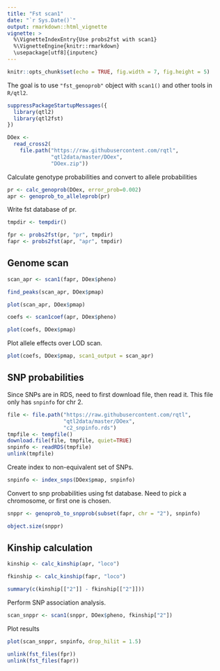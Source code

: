 ```yaml
---
title: "Fst scan1"
date: "`r Sys.Date()`"
output: rmarkdown::html_vignette
vignette: >
  %\VignetteIndexEntry{Use probs2fst with scan1}
  %\VignetteEngine{knitr::rmarkdown}
  \usepackage[utf8]{inputenc}
---
```


```r
knitr::opts_chunk$set(echo = TRUE, fig.width = 7, fig.height = 5)
```

The goal is to use `"fst_genoprob"` object with `scan1()` and other tools in `R/qtl2`.

```r
suppressPackageStartupMessages({
  library(qtl2)
  library(qtl2fst)
})
```

```r
DOex <-
  read_cross2(
    file.path("https://raw.githubusercontent.com/rqtl",
              "qtl2data/master/DOex",
              "DOex.zip"))
```

Calculate genotype probabilities and convert to allele probabilities

```r
pr <- calc_genoprob(DOex, error_prob=0.002)
apr <- genoprob_to_alleleprob(pr)
```

Write fst database of pr.

```r
tmpdir <- tempdir()
```

```r
fpr <- probs2fst(pr, "pr", tmpdir)
fapr <- probs2fst(apr, "apr", tmpdir)
```

## Genome scan

```r
scan_apr <- scan1(fapr, DOex$pheno)
```

```r
find_peaks(scan_apr, DOex$pmap)
```

```r
plot(scan_apr, DOex$pmap)
```

```r
coefs <- scan1coef(apr, DOex$pheno)
```

```r
plot(coefs, DOex$pmap)
```

Plot allele effects over LOD scan.

```r
plot(coefs, DOex$pmap, scan1_output = scan_apr)
```

## SNP probabilities

Since SNPs are in RDS, need to first download file, then read it.
This file only has `snpinfo` for chr 2.

```r
file <- file.path("https://raw.githubusercontent.com/rqtl",
                  "qtl2data/master/DOex",
                  "c2_snpinfo.rds")
tmpfile <- tempfile()
download.file(file, tmpfile, quiet=TRUE)
snpinfo <- readRDS(tmpfile)
unlink(tmpfile)
```

Create index to non-equivalent set of SNPs.

```r
snpinfo <- index_snps(DOex$pmap, snpinfo)
```

Convert to snp probabilities using fst database.
Need to pick a chromosome, or first one is chosen.

```r
snppr <- genoprob_to_snpprob(subset(fapr, chr = "2"), snpinfo)
```

```r
object.size(snppr)
```

## Kinship calculation

```r
kinship <- calc_kinship(apr, "loco")
```


```r
fkinship <- calc_kinship(fapr, "loco")
```

```r
summary(c(kinship[["2"]] - fkinship[["2"]]))
```

Perform SNP association analysis.

```r
scan_snppr <- scan1(snppr, DOex$pheno, fkinship["2"])
```

Plot results

```r
plot(scan_snppr, snpinfo, drop_hilit = 1.5)
```


```r
unlink(fst_files(fpr))
unlink(fst_files(fapr))
```
